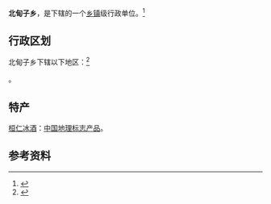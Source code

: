 {{中国乡级行政区|21/05/22/208/000}}

'''北甸子乡'''，是{{PRC admin/fullname|21/05/22/208/000|3}}下辖的一个[[乡镇|乡镇]]级行政单位。<ref>{{PRC admin/ref sgc|{{PRC admin/parent|21/05/22/208/000}}}}</ref>

== 行政区划 ==

北甸子乡下辖以下地区：<ref>{{PRC admin/ref sgc|21/05/22/208/000}}</ref>

{{PRC admin/children|21/05/22/208/000}}。

==特产==
[[桓仁冰酒|桓仁冰酒]]：[[中国地理标志产品|中国地理标志产品]]。

== 参考资料 ==
{{reflist}}

{{PRC admin/navcat|21/05/22/208/000}}